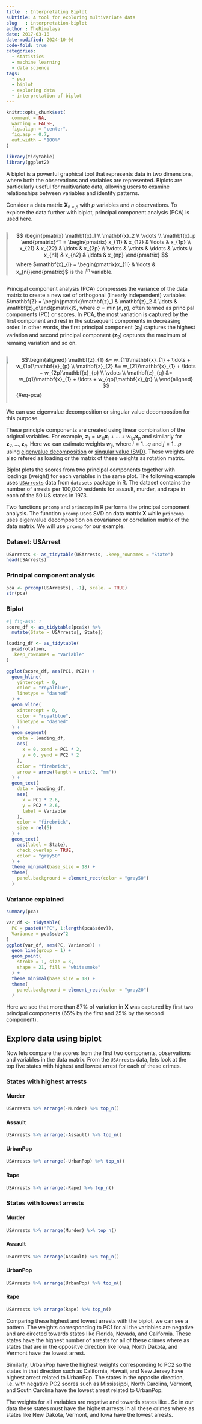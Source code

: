 ```yaml
---
title  : Interpretating Biplot
subtitle: A tool for exploring multivariate data
slug   : interpretation-biplot
author : TheRimalaya
date: 2017-03-18
date-modified: 2024-10-06
code-fold: true
categories:
  - statistics
  - machine learning
  - data science
tags:
  - pca
  - biplot
  - exploring data
  - interpretation of biplot
---
```


```r
knitr::opts_chunk$set(
  comment = NA, 
  warning = FALSE, 
  fig.align = "center", 
  fig.asp = 0.7, 
  out.width = "100%"
)

library(tidytable)
library(ggplot2)
```

A biplot is a powerful graphical tool that represents data in two dimensions, where both the observations and variables are represented. Biplots are particularly useful for multivariate data, allowing users to examine relationships between variables and identify patterns.

Consider a data matrix $\mathbf{X}_{n\times p}$ with $p$ variables and $n$ observations. To explore the data further with biplot, principal component analysis (PCA) is used here. 

::: {.columns}

::: {.column}
![](images/Img-1.jpg){width="90%"}
:::

::: {.column}

$$
\begin{pmatrix}
\mathbf{x}_1 \\ \mathbf{x}_2 \\ \vdots \\ \mathbf{x}_p
\end{pmatrix}^T =
\begin{pmatrix}
x_{11} & x_{12} & \ldots & x_{1p} \\
x_{21} & x_{22} & \ldots & x_{2p} \\
\vdots & \vdots & \ddots & \vdots \\
x_{n1} & x_{n2} & \ldots & x_{np}
\end{pmatrix}
$$
where $\mathbf{x}_{i} = \begin{pmatrix}x_{1i} & \ldots & x_{ni}\end{pmatrix}$ is the i<sup>th</sup> variable.

:::

:::


Principal component analysis (PCA) compresses the variance of the data matrix to create a new set of orthogonal (linearly independent) variables $\mathbf{Z} = \begin{pmatrix}\mathbf{z}_1 & \mathbf{z}_2 & \ldots & \mathbf{z}_q\end{pmatrix}$, where $q = \min(n, p)$, often termed as principal components (PC) or scores. In PCA, the most variation is captured by the first component and rest in the subsequent components in decreasing order. In other words, the first principal component ($\mathbf{z}_1$) captures the highest variation and second principal component ($\mathbf{z}_2$) captures the maximum of remaing variation and so on.
 
::: {.columns}
::: {.column}
![](images/Img-2.jpg){width="95%"}
:::
::: {.column}
$$\begin{aligned}
\mathbf{z}_{1} &= w_{11}\mathbf{x}_{1} + \ldots + w_{1p}\mathbf{x}_{p} \\
\mathbf{z}_{2} &= w_{21}\mathbf{x}_{1} + \ldots + w_{2p}\mathbf{x}_{p} \\
\vdots \\
\mathbf{z}_{q} &= w_{q1}\mathbf{x}_{1} + \ldots + w_{qp}\mathbf{x}_{p} \\
\end{aligned}
$${#eq-pca}

:::
:::

We can use eigenvalue decomposition or singular value decompostion for this purpose.

These principle components are created using linear combination of the original variables. For example, $\mathbf{z}_1 = w_{11}\mathbf{x}_1 + \ldots + w_{1p}\mathbf{x}_p$ and similarly for $\mathbf{z}_2, \ldots, \mathbf{z}_q$. Here we can estimate weights $w_{ij}$, where $i = 1 \ldots q$ and $j = 1 \ldots p$ using [eigenvalue decomposition](https://en.wikipedia.org/wiki/Eigendecomposition_of_a_matrix) or [singular value  (SVD)](https://en.wikipedia.org/wiki/Singular_value_decomposition). These weights are also refered as loading or the matrix of these weights as rotation matrix.

Biplot plots the scores from two principal components together with loadings (weight) for each variables in the same plot. The following example uses [`USArrests`](https://www.rdocumentation.org/packages/datasets/versions/3.3.2/topics/USArrests) data from `datasets` package in R. The dataset contains the number of arrests per 100,000 residents for assault, murder, and rape in each of the 50 US states in 1973.

Two functions `prcomp` and `princomp` in R performs the principal component analysis. The function `prcomp` uses SVD on data matrix $\mathbf{X}$ while `princomp` uses eigenvalue decomposition on covariance or correlation matrix of the data matrix. We will use `prcomp` for our example.

### Dataset: USArrest

```r
USArrests <- as_tidytable(USArrests, .keep_rownames = "State")
head(USArrests)
```

### Principal component analysis

```r
pca <- prcomp(USArrests[, -1], scale. = TRUE)
str(pca)
```

::: panel-tabset

### Biplot

```r
#| fig-asp: 1
score_df <- as_tidytable(pca$x) %>% 
  mutate(State = USArrests[, State])

loading_df <- as_tidytable(
  pca$rotation, 
  .keep_rownames = "Variable"
)

ggplot(score_df, aes(PC1, PC2)) +
  geom_hline(
    yintercept = 0, 
    color = "royalblue", 
    linetype = "dashed"
  ) +
  geom_vline(
    xintercept = 0, 
    color = "royalblue", 
    linetype = "dashed"
  ) +
  geom_segment(
    data = loading_df,
    aes(
      x = 0, xend = PC1 * 2,
      y = 0, yend = PC2 * 2
    ),
    color = "firebrick",
    arrow = arrow(length = unit(2, "mm"))
  ) +
  geom_text(
    data = loading_df,
    aes(
      x = PC1 * 2.6, 
      y = PC2 * 2.6, 
      label = Variable
    ),
    color = "firebrick",
    size = rel(5)
  ) +
  geom_text(
    aes(label = State), 
    check_overlap = TRUE,
    color = "gray50"
  ) +
  theme_minimal(base_size = 18) +
  theme(
    panel.background = element_rect(color = "gray50")
  )
```

### Variance explained
```r
summary(pca)

var_df <- tidytable(
  PC = paste0("PC", 1:length(pca$sdev)),
  Variance = pca$sdev^2
)
ggplot(var_df, aes(PC, Variance)) +
  geom_line(group = 1) +
  geom_point(
    stroke = 1, size = 3, 
    shape = 21, fill = "whitesmoke"
  ) +
  theme_minimal(base_size = 18) +
  theme(
    panel.background = element_rect(color = "gray20")
  )
```

Here we see that more than 87% of variation in $\mathbf{X}$ was captured by first two principal components (65% by the first and 25% by the second component).

:::

## Explore data using biplot

Now lets compare the scores from the first two components, observations and variables in the data matrix. From the `USArrests` data, lets look at the top five states with highest and lowest arrest for each of these crimes.

::: panel-tabset
### States with highest arrests

::: panel-tabset

#### Murder

```r
USArrests %>% arrange(-Murder) %>% top_n()
```

#### Assault

```r
USArrests %>% arrange(-Assault) %>% top_n()
```

#### UrbanPop

```r
USArrests %>% arrange(-UrbanPop) %>% top_n()
```

#### Rape

```r
USArrests %>% arrange(-Rape) %>% top_n()
```


:::

### States with lowest arrests

::: panel-tabset

#### Murder

```r
USArrests %>% arrange(Murder) %>% top_n()
```

#### Assault

```r
USArrests %>% arrange(Assault) %>% top_n()
```

#### UrbanPop

```r
USArrests %>% arrange(UrbanPop) %>% top_n()
```

#### Rape

```r
USArrests %>% arrange(Rape) %>% top_n()
```

:::

:::

Comparing these highest and lowest arrests with the biplot, we can see a pattern. The weights corresponding to PC1 for all the variables are negative and are directed towards states like Florida, Nevada, and California. These states have the highest number of arrests for all of these crimes where as states that are in the oppositve direction like Iowa, North Dakota, and Vermont have the lowest arrest.

Similarly, UrbanPop have the highest weights corresponding to PC2 so the states in that direction such as California, Hawaii, and New Jersey have highest arrest related to UrbanPop. The states in the opposite direction, i.e. with negative PC2 scores such as Mississippi, North Carolina, Vermont, and South Carolina have the lowest arrest related to UrbanPop.

The weights for all variables are negative and towards states like . So in our data these states must have the highest arrests in all these crimes where as states like New Dakota, Vermont, and Iowa have the lowest arrests.



